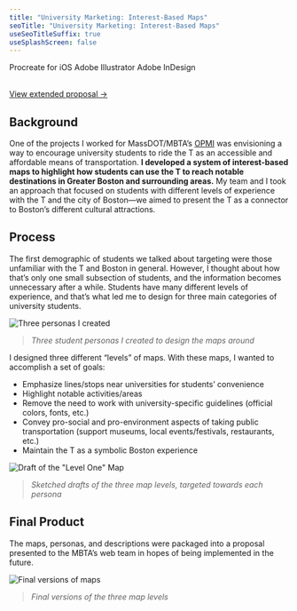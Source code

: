 ```yaml
---
title: "University Marketing: Interest-Based Maps"
seoTitle: "University Marketing: Interest-Based Maps"
useSeoTitleSuffix: true
useSplashScreen: false
---
```




<Underlining highlight>Procreate for iOS</Underlining> <Underlining highlight>Adobe Illustrator</Underlining> <Underlining highlight>Adobe InDesign</Underlining> 
 <br />
 <br />

 <a href="https://drive.google.com/file/d/1QLllH0RonzJRhf52Gj53NoCIWbA2vpwX/view?usp=sharing" target="_blank">View extended proposal &#8594;</a>

## Background

One of the projects I worked for MassDOT/MBTA’s <a href="https://www.mass.gov/transportation-performance" target="_blank">OPMI</a>
 was envisioning a way to encourage university students to ride the T as an accessible and affordable means of transportation. 
**I developed a system of interest-based maps to highlight how students can use the T to reach notable destinations
  in Greater Boston and surrounding areas.** My team and I took an approach that focused on students with
   different levels of experience with the T and the city of Boston—we aimed to present the T as a connector
    to Boston’s different cultural attractions.

## Process

The first demographic of students we talked about targeting were those unfamiliar with the T and Boston in general. However, I thought about how that’s only one small subsection of students, and the information becomes unnecessary after a while. Students have many different levels of experience, and that’s what led me to design for three main categories of university students.

![Three personas I created](./personas.png)
> *Three student personas I created to design the maps around*

I designed three different “levels” of maps.
With these maps, I wanted to accomplish a set of goals:
- Emphasize lines/stops near universities for students’ convenience
- Highlight notable activities/areas
- Remove the need to work with university-specific guidelines (official colors, fonts, etc.)
- Convey pro-social and pro-environment aspects of taking public transportation (support museums, local events/festivals, restaurants, etc.)
- Maintain the T as a symbolic Boston experience

![Draft of the "Level One" Map](./map-drafts-line.png)
> *Sketched drafts of the three map levels, targeted towards each persona*

## Final Product

The maps, personas, and descriptions were packaged into a proposal presented to the MBTA’s web team in hopes of being implemented in the future.

![Final versions of maps](./maps.png)
> *Final versions of the three map levels*


